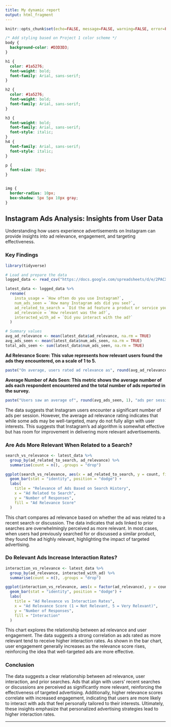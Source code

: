 ---
title: My dynamic report
output: html_fragment
---

```{r setup, include=FALSE}
knitr::opts_chunk$set(echo=FALSE, message=FALSE, warning=FALSE, error=FALSE)
```

```{css}
/* Add styling based on Project 1 color scheme */
body {
  background-color: #D3D3D3;
}

h1 {
  color: #1a5276;
  font-weight: bold;
  font-family: Arial, sans-serif;
}

h2 {
  color: #1a5276;
  font-weight: bold;
  font-family: Arial, sans-serif;
}

h3 {
  font-weight: bold;
  font-family: Arial, sans-serif;
  font-style: italic;
}
h4 {
  font-family: Arial, sans-serif;
  font-style: italic;
}

p {
  font-size: 18px;
}


img {
  border-radius: 10px;
  box-shadow: 5px 5px 10px gray;
}
```

## Instagram Ads Analysis: Insights from User Data

Understanding how users experience advertisements on Instagram can provide insights into ad relevance, engagement, and targeting effectiveness.

### Key Findings

```{r}
library(tidyverse)

# Load and prepare the data
logged_data <- read_csv("https://docs.google.com/spreadsheets/d/e/2PACX-1vS_GQAleAg83CLvEW7Vd7hweYpoA2evj6fj7yzvoy0YvTtR3aCSqUD5HL92D26yMqNdzZnkiiezNUWv/pub?gid=71158077&single=true&output=csv")

latest_data <- logged_data %>%
  rename(
    insta_usage = `How often do you use Instagram?`,
    num_ads_seen = `How many Instagram ads did you see?`,
    ad_related_to_search = `Did the ad feature a product or service you have searched for or discussed recently?`,
    ad_relevance = `How relevant was the ad?`,
    interacted_with_ad = `Did you interact with the ad?`
  )

# Summary values
avg_ad_relevance <- mean(latest_data$ad_relevance, na.rm = TRUE)
avg_ads_seen <- mean(latest_data$num_ads_seen, na.rm = TRUE)
total_ads_seen <- sum(latest_data$num_ads_seen, na.rm = TRUE)
```

**Ad Relevance Score: This value represents how relevant users found the ads they encountered, on a scale of 1 to 5.**
```{r}
paste("On average, users rated ad relevance as", round(avg_ad_relevance, 2), "out of 5.")
```

**Average Number of Ads Seen: This metric shows the average number of ads each respondent encountered and the total number of ads reported in the survey.**
```{r}
paste("Users saw an average of", round(avg_ads_seen, 1), "ads per session, with a total of", total_ads_seen, "ads recorded.")
```

The data suggests that Instagram users encounter a significant number of ads per session. However, the average ad relevance rating indicates that while some ads may be well-targeted, many do not fully align with user interests. This suggests that Instagram's ad algorithm is somewhat effective but has room for improvement in delivering more relevant advertisements.

### Are Ads More Relevant When Related to a Search?

```{r}
search_vs_relevance <- latest_data %>%
  group_by(ad_related_to_search, ad_relevance) %>%
  summarise(count = n(), .groups = "drop")

ggplot(search_vs_relevance, aes(x = ad_related_to_search, y = count, fill = factor(ad_relevance))) +
  geom_bar(stat = "identity", position = "dodge") +
  labs(
    title = "Relevance of Ads Based on Search History",
    x = "Ad Related to Search",
    y = "Number of Responses",
    fill = "Ad Relevance Score"
  )
```

This chart compares ad relevance based on whether the ad was related to a recent search or discussion. The data indicates that ads linked to prior searches are overwhelmingly perceived as more relevant. In most cases, when users had previously searched for or discussed a similar product, they found the ad highly relevant, highlighting the impact of targeted advertising.

### Do Relevant Ads Increase Interaction Rates?

```{r}
interaction_vs_relevance <- latest_data %>%
  group_by(ad_relevance, interacted_with_ad) %>%
  summarise(count = n(), .groups = "drop")

ggplot(interaction_vs_relevance, aes(x = factor(ad_relevance), y = count, fill = interacted_with_ad)) +
  geom_bar(stat = "identity", position = "dodge") +
  labs(
    title = "Ad Relevance vs Interaction Rates",
    x = "Ad Relevance Score (1 = Not Relevant, 5 = Very Relevant)",
    y = "Number of Responses",
    fill = "Interaction"
  )
```

This chart explores the relationship between ad relevance and user engagement. The data suggests a strong correlation as ads rated as more relevant tend to receive higher interaction rates. As shown in the bar chart, user engagement generally increases as the relevance score rises, reinforcing the idea that well-targeted ads are more effective. 

### Conclusion

The data suggests a clear relationship between ad relevance, user interaction, and prior searches. Ads that align with users' recent searches or discussions are perceived as significantly more relevant, reinforcing the effectiveness of targeted advertising. Additionally, higher relevance scores correlate with increased engagement, indicating that users are more likely to interact with ads that feel personally tailored to their interests. Ultimately, these insights emphasize that personalized advertising strategies lead to higher interaction rates.

---

